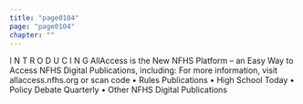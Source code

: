 ```yaml
---
title: "page0104"
page: "page0104"
chapter: ""
---
```


I N T R O D U C I N G AllAccess is the New NFHS Platform – an Easy Way to Access NFHS Digital Publications, including: For more information, visit allaccess.nfhs.org or scan code • Rules Publications • High School Today • Policy Debate Quarterly • Other NFHS Digital Publications
